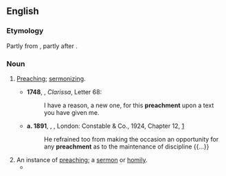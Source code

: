 ==English==

===Etymology===
Partly from {{suffix|en|preach|ment}}, partly after {{der|en|xno|prechement}}.

===Noun===
{{en-noun|~}}

# {{lb|en|now|chiefly|depreciative}} [[preaching|Preaching]]; [[sermonizing]]. {{defdate|from 14th c.}}
#*'''1748''', {{w|Samuel Richardson}}, ''Clarissa'', Letter 68:
#*:I have a reason, a new one, for this '''preachment''' upon a text you have given me.
#* '''a. 1891''', {{w|Herman Melville}}, ''{{w|Billy Budd}}'', London: Constable & Co., 1924, Chapter 12, [http://gutenberg.net.au/ebooks06/0608511h.html]
#*: He refrained too from making the occasion an opportunity for any '''preachment''' as to the maintenance of discipline {{...}}
# An instance of [[preaching]]; a [[sermon]] or [[homily]]. {{defdate|from 15th c.}}
#* {{quote-journal|en|author=Steven Erlanger|authorlink=Steven Erlanger|title=Are Western values losing their sway? &#91;print version: Did liberalism win? It's not clear, ''International New York Times'', 14 September 2015, p.&nbsp;7&#93;|url=http://www.nytimes.com/2015/09/13/sunday-review/are-western-values-losing-their-sway.html|work={{w|The New York Times}}|date=12 September 2015|passage=Many of the emerging powerhouses of globalization, like Brazil, are interested in democracy and the rule of law, but not in the '''preachments''' of the West, which they regard as laced with hypocrisy.}}